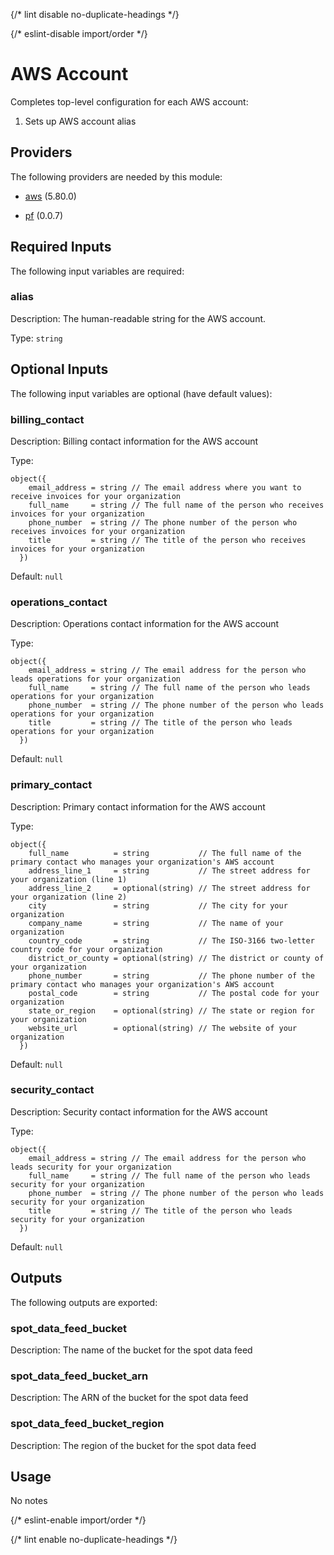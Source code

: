 
{/* lint disable no-duplicate-headings */}

{/* eslint-disable import/order */}

<ModuleHeader name="aws_account" sourceHref="https://github.com/Panfactum/stack/tree/__PANFACTUM_VERSION_MAIN__/packages/infrastructure/aws_account" status="stable" type="direct" />

# AWS Account

Completes top-level configuration for each AWS account:

1. Sets up AWS account alias

## Providers

The following providers are needed by this module:

* [aws](https://registry.terraform.io/providers/hashicorp/aws/5.80.0/docs) (5.80.0)

* [pf](https://registry.terraform.io/providers/panfactum/pf/0.0.7/docs) (0.0.7)

## Required Inputs

The following input variables are required:

### alias

Description: The human-readable string for the AWS account.

Type: `string`

## Optional Inputs

The following input variables are optional (have default values):

### billing\_contact

Description: Billing contact information for the AWS account

Type:

```hcl
object({
    email_address = string // The email address where you want to receive invoices for your organization
    full_name     = string // The full name of the person who receives invoices for your organization
    phone_number  = string // The phone number of the person who receives invoices for your organization
    title         = string // The title of the person who receives invoices for your organization
  })
```

Default: `null`

### operations\_contact

Description: Operations contact information for the AWS account

Type:

```hcl
object({
    email_address = string // The email address for the person who leads operations for your organization
    full_name     = string // The full name of the person who leads operations for your organization
    phone_number  = string // The phone number of the person who leads operations for your organization
    title         = string // The title of the person who leads operations for your organization
  })
```

Default: `null`

### primary\_contact

Description: Primary contact information for the AWS account

Type:

```hcl
object({
    full_name          = string           // The full name of the primary contact who manages your organization's AWS account
    address_line_1     = string           // The street address for your organization (line 1)
    address_line_2     = optional(string) // The street address for your organization (line 2)
    city               = string           // The city for your organization
    company_name       = string           // The name of your organization
    country_code       = string           // The ISO-3166 two-letter country code for your organization
    district_or_county = optional(string) // The district or county of your organization
    phone_number       = string           // The phone number of the primary contact who manages your organization's AWS account
    postal_code        = string           // The postal code for your organization
    state_or_region    = optional(string) // The state or region for your organization
    website_url        = optional(string) // The website of your organization
  })
```

Default: `null`

### security\_contact

Description: Security contact information for the AWS account

Type:

```hcl
object({
    email_address = string // The email address for the person who leads security for your organization
    full_name     = string // The full name of the person who leads security for your organization
    phone_number  = string // The phone number of the person who leads security for your organization
    title         = string // The title of the person who leads security for your organization
  })
```

Default: `null`

## Outputs

The following outputs are exported:

### spot\_data\_feed\_bucket

Description: The name of the bucket for the spot data feed

### spot\_data\_feed\_bucket\_arn

Description: The ARN of the bucket for the spot data feed

### spot\_data\_feed\_bucket\_region

Description: The region of the bucket for the spot data feed

## Usage

No notes

{/* eslint-enable import/order */}

{/* lint enable no-duplicate-headings */}
